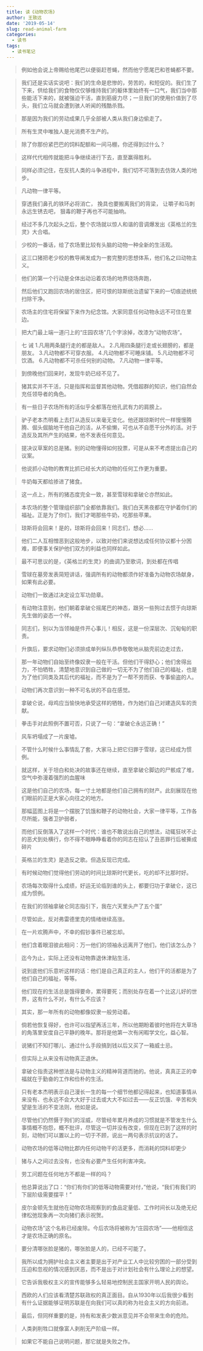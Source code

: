 ```yaml
---
title: 读《动物农场》
author: 王致远
date: '2019-05-14'
slug: read-animal-farm
categories:
  - 读书
tags:
  - 读书笔记
---
```


> 例如他会说上帝赐给他尾巴以便驱赶苍蝇，然而他宁愿尾巴和苍蝇都不要。

> 我们还是实话实说吧：我们的生命是悲惨的，劳苦的，和短促的。我们生了下来，供给我们的食物仅仅够维持我们的躯体里始终有一口气，我们当中那些能活下来的，就被强迫干活，直到筋疲力尽；一旦我们的使用价值到了尽头，我们立马就会遭到骇人听闻的残酷杀戮。

> 那是因为我们的劳动成果几乎全部被人类从我们身边偷走了。

> 所有生灵中唯独人是光消费不生产的。

> 除了你那份紧巴巴的饲料配额和一间马棚，你还得到过什么？

> 这样代代相传就能把斗争继续进行下去，直至赢得胜利。

> 同样必须记住，在反抗人类的斗争进程中，我们切不可落到去仿效人类的地步。

> 凡动物一律平等。

> 穿透我们鼻孔的铁环必将消亡， 挽具也要搬离我们的背梁， 让嚼子和马刺永远生锈去吧， 狠毒的鞭子再也不可能抽响。

> 经过不多几次起头之后，整个农场就以惊人和谐的音调爆发出《英格兰的生灵》大合唱。

> 少校的一番话，给了农场里比较有头脑的动物一种全新的生活观。

> 这三口猪把老少校的教导阐发成为一套完整的思想体系，他们名之曰动物主义。

> 他们的第一个行动是全体出动沿着农场的地界绕场奔跑，

> 然后他们又跑回农场的居住区，把可恨的琼斯统治遗留下来的一切痕迹统统扫除干净。

> 农场主的住宅将保留下来作为纪念馆。大家同意任何动物永远不可住在里边。

> 把大门最上端一道闩上的“庄园农场”几个字涂掉，改漆为“动物农场”。

> 七 诫 1.凡用两条腿行走的都是敌人。 2.凡用四条腿行走或长翅膀的，都是朋友。 3.凡动物都不可穿衣服。 4.凡动物都不可睡床铺。 5.凡动物都不可饮酒。 6.凡动物都不可杀任何别的动物。 7.凡动物一律平等。

> 到傍晚他们回来时，发现牛奶已经不见了。

> 猪其实并不干活，只是指挥和监督其他动物。凭借超群的知识，他们自然会充任领导者的角色。

> 有一些日子农场所有的活似乎全都落在他孔武有力的肩膀上。

> 驴子老本杰明看上去打从造反以来毫无变化。他还跟琼斯时代一样慢慢腾腾、倔头倔脑地干他自己的活，从不偷懒，可也从不自愿干分外的活。对于造反及其所产生的结果，他不发表任何意见。

> 提决议草案的总是猪。别的动物懂得如何投票，可是从来不考虑提出自己的议案。

> 他说抓小动物的教育比抓已经长大的动物的任何工作更为重要。

> 牛奶每天都给掺进了猪食。

> 这一点上，所有的猪态度完全一致，甚至雪球和拿破仑亦然如此。

> 本农场的整个管理组织部门全都依靠我们。我们白天黑夜都在守护着你们的福祉。正是为了你们，我们才喝那些牛奶，吃那些苹果。

> 琼斯将会回来！是的，琼斯将会回来！同志们，想必……

> 他们二人互相憎恶到这般地步，以致对他们来说想达成任何协议都十分困难，即便事关保护他们双方的利益也同样如此。

> 最不可思议的是，《英格兰的生灵》的曲调乃至歌词，到处都在传唱

> 雪球在墓旁发表简短讲话，强调所有的动物都须作好准备为动物农场献身，如果有此必要。

> 动物们一致通过决定设立军功勋章。

> 有动物注意到，他们朝着拿破仑摇尾巴的神态，跟另一些狗过去惯于向琼斯先生做的姿态一个样。

> 同志们，别以为当领袖是件开心事儿！相反，这是一份深层次、沉甸甸的职责。

> 升旗后，要求动物们必须排成单列纵队恭恭敬敬地从脑壳前边走过去，

> 那一年动物们自始至终像奴隶一般在干活。但他们干得舒心；他们舍得出力，不怕牺牲，清楚地意识到自己做的一切无不为了他们自己的福祉，也是为了他们同类及其后代的福祉，而不是为了一帮不劳而获、专事偷盗的人。

> 动物们再次意识到一种不可名状的不自在感觉。

> 拿破仑说，母鸡应当愉快地承受这样的牺牲，作为她们自己对建造风车的贡献。

> 拳击手对此照例不置可否，只说了一句：“拿破仑永远正确！”

> 风车坍塌成了一片废墟。

> 不管什么时候什么事情乱了套，大家马上把它归罪于雪球，这已经成为惯例。

> 就这样，关于坦白和处决的故事还在继续，直至拿破仑脚边的尸骸成了堆，空气中弥漫着强烈的血腥味

> 这是他们自己的农场，每一寸土地都是他们自己拥有的财产。此刻展现在他们眼前的正是大家心向往之的地方。

> 那幅蓝图上将是一个摆脱了饥饿和鞭子的动物社会，大家一律平等，工作各尽所能，强者卫护弱者，

> 而他们反倒落入了这样一个时代：谁也不敢说出自己的想法，动辄狂吠不止的恶犬到处横行，你不得不眼睁睁看着你的同志在招认了丑恶罪行后被撕成碎片

> 英格兰的生灵》是造反之歌。但造反现已完成。

> 有时候动物们觉得他们劳动的时间比琼斯时代更长，吃的却不比那时好。

> 农场每次取得什么成绩，好运无论临到谁的头上，都要归功于拿破仑，这已成为惯例。

> 在我们的领袖拿破仑同志指引下，我在六天里头产了五个蛋”

> 尽管如此，反对弗雷德里克的情绪继续高涨。

> 在一片欢腾声中，不幸的假钞事件已被忘却。

> 他们含着眼泪彼此相问：万一他们的领袖永远离开了他们，他们该怎么办？

> 迄今为止，实际上还没有动物靠退休津贴生活，

> 说到底他们乐意听这样的话：他们是自己真正的主人，他们干的活都是为了他们自己的福祉，等等。

> 他们现在的生活总是饿得要命，累得要死；而别处存在着一个比这儿好的世界，这有什么不对，有什么不应该？

> 其实，那一年所有的动物都像奴隶一般劳动着。

> 倘若他恢复得好，也许可以指望再活三年，所以他期盼着彼时他将在大草场的角落里安度自己平静的晚年。那将是他第一次有闲暇学文化，益心智。

> 说猪们不知打哪儿、通过什么手段搞到钱以后又买了一箱威士忌。

> 但实际上从来没有动物真正退休。

> 拿破仑指责这种想法是与动物主义的精神背道而驰的。他说，真真正正的幸福就在于勤奋的工作和俭朴的生活。

> 只有老本杰明表示自己漫长一生的每一个细节他都记得起来，也知道事情从来没有、也永远不会大大好于过去或大大不如过去——反正饥饿、辛苦和失望是生活的不变法则，他如是说。

> 尽管他们仍然慑于狗们的淫威，尽管经年累月养成的习惯就是不管发生什么事情概不抱怨，概不批评，尽管这一切并没有改变，但现在已到了这样的时刻，动物们可以置以上的一切于不顾，说出一两句表示抗议的话了。

> 动物农场的低等动物比郡内任何动物干的活更多，而消耗的饲料却更少

> 猪与人之间过去没有，也没有必要产生任何利害冲突。

> 劳工问题在任何地方不都是一样的吗？

> 他总算说出了口：“你们有你们的低等动物需要对付，”他说，“我们有我们的下层阶级需要摆平！”

> 皮尔金顿先生就他在动物农场观察到的食品定量低、工作时间长以及绝无纪律松弛现象再一次向猪们表示祝贺。

> 动物农场”这个名称已经废除。今后农场将被称为“庄园农场”——他相信这才是农场正确的原名。

> 要分清哪张脸是猪的，哪张脸是人的，已经不可能了。

> 我所以成为拥护社会主义者主要是出于对产业工人中比较穷困的一部分受到压迫和忽视的情况感到厌恶，而不是出于对计划社会有什么理论上的想望。

> 它告诉我极权主义的宣传能够多么轻易地控制民主国家开明人民的舆论。

> 西欧的人们应该看清楚苏联政权的真正面目。自从1930年以后我很少看到有什么证据能够证明苏联是在向我们可以真的称为社会主义的方向前进。

> 最后，但同样重要的是，持有和发表少数派意见并不会带来生命的危险。

> 人类剥削牲口就像富人剥削无产阶级一样。

> 如果它不能自己说明问题，那它就是失败之作。